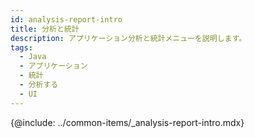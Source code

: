 ```yaml
---
id: analysis-report-intro
title: 分析と統計
description: アプリケーション分析と統計メニューを説明します。
tags:
  - Java
  - アプリケーション
  - 統計
  - 分析する
  - UI
---
```


<!-- 분석과 통계 / 애플리케이션 분석하기 -->

<!-- 분석 개요 필요 / 검토하기?-->

{@include: ../common-items/_analysis-report-intro.mdx} 
